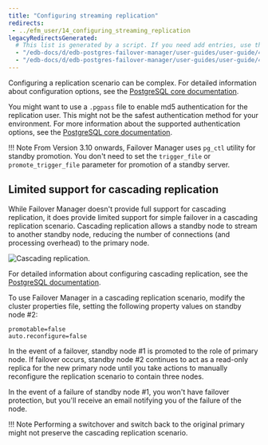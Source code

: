 ```yaml
---
title: "Configuring streaming replication"
redirects:
 - ../efm_user/14_configuring_streaming_replication
legacyRedirectsGenerated:
  # This list is generated by a script. If you need add entries, use the `legacyRedirects` key.
  - "/edb-docs/d/edb-postgres-failover-manager/user-guides/user-guide/4.0/configuring_streaming_replication.html"
  - "/edb-docs/d/edb-postgres-failover-manager/user-guides/user-guide/4.1/configuring_streaming_replication.html"
---
```


<div id="configuring_streaming_replication" class="registered_link"></div>

Configuring a replication scenario can be complex. For detailed information about configuration options, see the [PostgreSQL core documentation](https://www.postgresql.org/docs/current/static/warm-standby.html#streaming-replication).

You might want to use a `.pgpass` file to enable md5 authentication for the replication user. This might not be the safest authentication method for your environment. For more information about the supported authentication options, see the [PostgreSQL core documentation](https://www.postgresql.org/docs/current/static/client-authentication.html).

!!! Note
    From Version 3.10 onwards, Failover Manager uses `pg_ctl` utility for standby promotion. You don't need to set the `trigger_file` or `promote_trigger_file` parameter for promotion of a standby server.

## Limited support for cascading replication

While Failover Manager doesn't provide full support for cascading replication, it does provide limited support for simple failover in a cascading replication scenario. Cascading replication allows a standby node to stream to another standby node, reducing the number of connections (and processing overhead) to the primary node.

![Cascading replication.](images/cascading_replication.png)

For detailed information about configuring cascading replication, see the [PostgreSQL documentation](https://www.postgresql.org/docs/current/static/warm-standby.html#cascading-replication).

To use Failover Manager in a cascading replication scenario, modify the cluster properties file, setting the following property values on standby node #2:

```text
promotable=false
auto.reconfigure=false
```

In the event of a failover, standby node #1 is promoted to the role of primary node. If failover occurs, standby node #2 continues to act as a read-only replica for the new primary node until you take actions to manually reconfigure the replication scenario to contain three nodes.

In the event of a failure of standby node #1, you won't have failover protection, but you'll receive an email notifying you of the failure of the node.

!!! Note
    Performing a switchover and switch back to the original primary might not preserve the cascading replication scenario.
